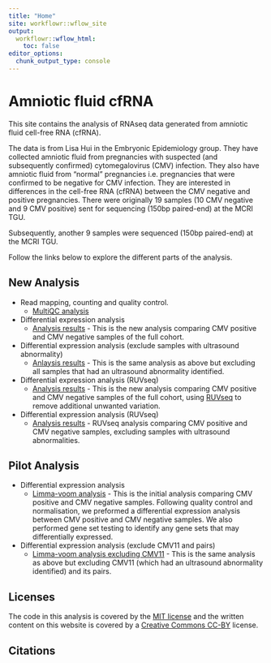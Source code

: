 ```yaml
---
title: "Home"
site: workflowr::wflow_site
output:
  workflowr::wflow_html:
    toc: false
editor_options:
  chunk_output_type: console
---
```


# Amniotic fluid cfRNA

This site contains the analysis of RNAseq data generated from amniotic fluid cell-free RNA (cfRNA). 

The data is from Lisa Hui in the Embryonic Epidemiology group. They have collected amniotic fluid from pregnancies with suspected (and subsequently confirmed) cytomegalovirus (CMV) infection. They also have amniotic fluid from "normal" pregnancies i.e. pregnancies that were confirmed to be negative for CMV infection. They are interested in differences in the cell-free RNA (cfRNA) between the CMV negative and positive pregnancies. There were originally 19 samples (10 CMV negative and 9 CMV positive) sent for sequencing (150bp paired-end) at the MCRI TGU. 

Subsequently, another 9 samples were sequenced (150bp paired-end) at the MCRI TGU. 

Follow the links below to explore the different parts of the analysis. 

New Analysis
------------

* Read mapping, counting and quality control.
    * [MultiQC analysis](multiqc_report.html)

* Differential expression analysis
    * [Analysis results](STAR-FC-all.html) - This is the new analysis comparing CMV positive and CMV negative samples of the full cohort.   

* Differential expression analysis (exclude samples with ultrasound abnormality)
    * [Anlaysis results](STAR-FC-exclude-US-ab.html) - This is the same analysis as above but excluding all samples that had an ultrasound abnormality identified.

* Differential expression analysis (RUVseq)
    * [Analysis results](STAR-FC-RUV-all.html) - This is the new analysis comparing CMV positive and CMV negative samples of the full cohort, using [RUVseq](https://bioconductor.org/packages/release/bioc/html/RUVSeq.html) to remove additional unwanted variation.    
  
* Differential expression analysis (RUVseq)
    * [Analysis results](STAR-FC-RUV-exclude-US-ab.html) - RUVseq analysis comparing CMV positive and CMV negative samples, excluding samples with ultrasound abnormalities. 
    
Pilot Analysis
--------------

* Differential expression analysis
    * [Limma-voom analysis](salmon-limma-voom.html) - This is the initial analysis comparing CMV positive and CMV negative samples. Following quality control and normalisation, we preformed a differential expression analysis between CMV positive and CMV negative samples. We also performed gene set testing to identify any gene sets that may differentially expressed.   

* Differential expression analysis (exclude CMV11 and pairs)
    * [Limma-voom analysis excluding CMV11](salmon-limma-voom-exclude-CMV11.html) - This is the same analysis as above but excluding CMV11 (which had an ultrasound abnormality identified) and its pairs. 


Licenses
--------

The code in this analysis is covered by the [MIT license][mit] and the written
content on this website is covered by a [Creative Commons CC-BY][cc] license.


Citations
---------

[mit]: https://choosealicense.com/licenses/mit/ "MIT License"
[cc]: https://creativecommons.org/licenses/by/4.0/ "CC-BY License"
